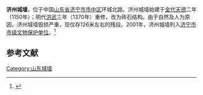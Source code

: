 '''济州城墙'''，位于中国[[山东省|山东省]][[济宁市|济宁市]][[市中区|市中区]]环城北路。济州城墙始建于[[金代|金代]][[天德_(金朝)|天德]]二年（1150年）；明代[[洪武|洪武]]三年（1370年）重修，改为砖石结构。由于自然及人为原因，济州城墙毁损严重，现仅存126米左右的残段。2001年，济州城墙列入[[济宁市文物保护单位|济宁市市级文物保护单位]]。<ref>{{Cite web |url=http://news.sina.com.cn/c/2010-01-27/113817001874s.shtml |title=济州城墙抢救性维修竣工 |access-date=2013-09-07 |archive-date=2016-03-04 |archive-url=https://web.archive.org/web/20160304092850/http://news.sina.com.cn/c/2010-01-27/113817001874s.shtml |dead-url=no }}</ref>


==参考文献==
{{reflist}}

[[Category:山东城墙|Category:山东城墙]]